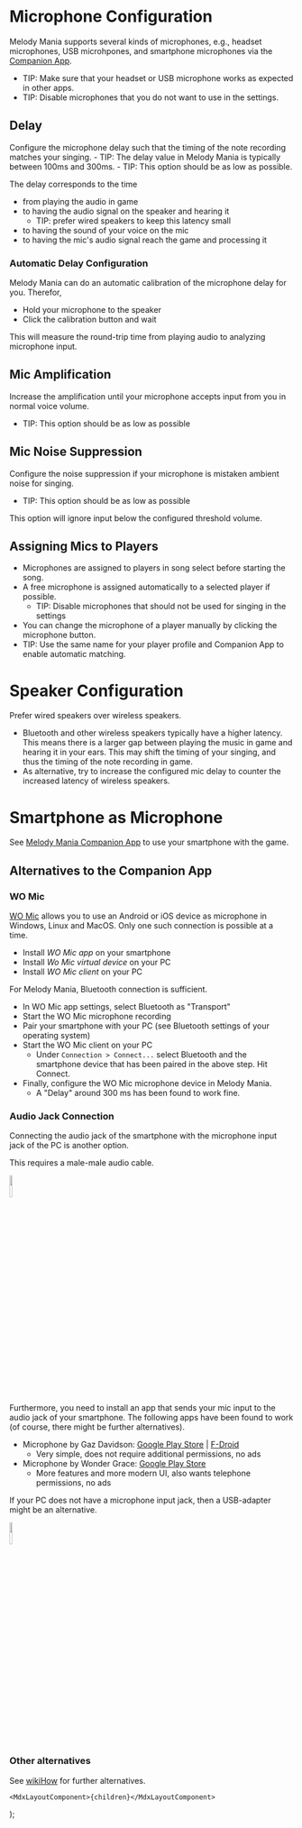 
# Microphone Configuration
Melody Mania supports several kinds of microphones,
e.g., headset microphones, USB microhpones, and smartphone microphones via the [Companion App](/how-to-companion-app). 

- TIP: Make sure that your headset or USB microphone works as expected in other apps.
- TIP: Disable microphones that you do not want to use in the settings.

## Delay
Configure the microphone delay such that the timing of the note recording matches your singing.
    - TIP: The delay value in Melody Mania is typically between 100ms and 300ms.
    - TIP: This option should be as low as possible.

The delay corresponds to the time

- from playing the audio in game
- to having the audio signal on the speaker and hearing it
    - TIP: prefer wired speakers to keep this latency small
- to having the sound of your voice on the mic
- to having the mic's audio signal reach the game and processing it

### Automatic Delay Configuration
Melody Mania can do an automatic calibration of the microphone delay for you. Therefor,
- Hold your microphone to the speaker
- Click the calibration button and wait

This will measure the round-trip time from playing audio to analyzing microphone input.

## Mic Amplification
Increase the amplification until your microphone accepts input from you in normal voice volume.
- TIP: This option should be as low as possible

## Mic Noise Suppression
Configure the noise suppression if your microphone is mistaken ambient noise for singing.

- TIP: This option should be as low as possible

This option will ignore input below the configured threshold volume.

## Assigning Mics to Players
- Microphones are assigned to players in song select before starting the song.
- A free microphone is assigned automatically to a selected player if possible.
    - TIP: Disable microphones that should not be used for singing in the settings
- You can change the microphone of a player manually by clicking the microphone button.
- TIP: Use the same name for your player profile and Companion App to enable automatic matching.

# Speaker Configuration
Prefer wired speakers over wireless speakers.
- Bluetooth and other wireless speakers typically have a higher latency. This means there is a larger gap between playing the music in game and hearing it in your ears. This may shift the timing of your singing, and thus the timing of the note recording in game.
- As alternative, try to increase the configured mic delay to counter the increased latency of wireless speakers.

# Smartphone as Microphone
See [Melody Mania Companion App](/how-to-companion-app) to use your smartphone with the game.

## Alternatives to the Companion App
### WO Mic
[WO Mic](https://wolicheng.com/womic/) allows you to use an Android or iOS device as microphone in Windows, Linux and MacOS.
Only one such connection is possible at a time.

- Install *WO Mic app* on your smartphone
- Install *Wo Mic virtual device* on your PC
- Install *WO Mic client* on your PC

For Melody Mania, Bluetooth connection is sufficient.

- In WO Mic app settings, select Bluetooth as "Transport"
- Start the WO Mic microphone recording
- Pair your smartphone with your PC (see Bluetooth settings of your operating system)
- Start the WO Mic client on your PC
    - Under `Connection > Connect...` select Bluetooth and the smartphone device that has been paired in the above step. Hit Connect.
- Finally, configure the WO Mic microphone device in Melody Mania.
    - A "Delay" around 300 ms has been found to work fine.

### Audio Jack Connection
Connecting the audio jack of the smartphone with the microphone input jack of the PC is another option.

This requires a male-male audio cable.

<img width="10%" src="https://images-na.ssl-images-amazon.com/images/I/51o5L9vOL3L._AC_SL1000_.jpg"></img>

Furthermore, you need to install an app that sends your mic input to the audio jack of your smartphone. The following apps have been found to work (of course, there might be further alternatives).

- Microphone by Gaz Davidson: [Google Play Store](https://play.google.com/store/apps/details?id=net.bitplane.android.microphone) | [F-Droid](https://f-droid.org/en/packages/net.bitplane.android.microphone/)
    - Very simple, does not require additional permissions, no ads
- Microphone by Wonder Grace: [Google Play Store](https://play.google.com/store/apps/details?id=com.grace.microphone)
    - More features and more modern UI, also wants telephone permissions, no ads

If your PC does not have a microphone input jack, then a USB-adapter might be an alternative.

<img width="10%" src="https://images-na.ssl-images-amazon.com/images/I/61nVIv4OqIL._AC_SX450_.jpg"></img>

### Other alternatives
See [wikiHow](https://www.wikihow.com/Use-Your-Phone-As-a-Mic) for further alternatives.

    <MdxLayoutComponent>{children}</MdxLayoutComponent>
);
